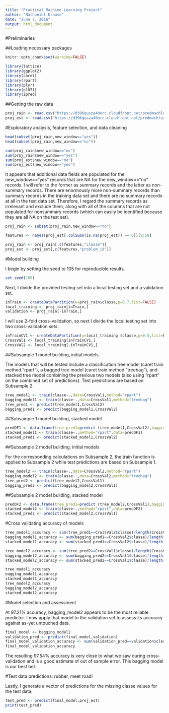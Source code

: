 ```yaml
---
title: "Practical Machine Learning Project"
author: "Nathaniel Krause"
date: "June 7, 2016"
output: html_document
---
```


#Preliminaries

##Loading necessary packages

```r
knitr::opts_chunk$set(warning=FALSE)
```

```r
library(lattice)
library(ggplot2)
library(caret)
library(rpart)
library(plyr)
library(e1071)
library(ipred)
```

##Getting the raw data

```r
proj_rain <- read.csv("https://d396qusza40orc.cloudfront.net/predmachlearn/pml-training.csv", na.strings=c("NA","","<NA>","#DIV/0!"), header=TRUE)
proj_est <- read.csv("https://d396qusza40orc.cloudfront.net/predmachlearn/pml-testing.csv", na.strings=c("NA","","<NA>","#DIV/0!"), header=TRUE)
```

#Exploratory analysis, feature selection, and data cleaning

```r
head(subset(proj_rain,new_window=="yes"))
head(subset(proj_rain,new_window=="no"))

sum(proj_rain$new_window=="no")
sum(proj_rain$new_window=="yes")
sum(proj_est$new_window=="no")
sum(proj_est$new_window=="yes")

```

It appears that additional data fields are populated for the new_window=="yes" records that are NA for the new_window=="no" records. I will refer to the former as summary records and the latter as non-summary records. There are enormously more non-summary records than summary records in the training data set and there are no summary records at all in the test data set. Therefore, I regard the summary records as irrelevant and exclude them, along with all of the columns that are not populated for nonsummary records (which can easily be identified because they are all NA on the test set).

```r
proj_rain <- subset(proj_rain,new_window=="no")

features <- names(proj_est[,colSums(is.na(proj_est)) == 0])[8:59]

proj_rain <- proj_rain[,c(features,"classe")]
proj_est <- proj_est[,c(features,"problem_id")]
```

#Model building

I begin by setting the seed to 105 for reproducible results.

```r
set.seed(105)
```

Next, I divide the provided testing set into a local testing set and a validation set.

```r
inTrain <- createDataPartition(y=proj_rain$classe,p=0.7,list=FALSE)
local_training <- proj_rain[inTrain,]
validation <- proj_rain[-inTrain,]
```

I will use 2-fold cross-validation, so next I divide the local testing set into two cross-validation sets.

```r
inTrainCV1 <- createDataPartition(y=local_training $classe,p=0.5,list=FALSE)
CrossVal1 <- local_training[inTrainCV1,]
CrossVal2 <- local_training[-inTrainCV1,]
```

##Subsample 1 model building, initial models

The models that will be tested include a classification tree model (caret train method "rpart"), a bagged tree model (caret train method "treebag"), and stacked tree model combining the previous two models (also using "rpart" on the combined set of predictions). Test predictions are based on Subsample 2.

```r
tree_model1 <- train(classe~.,data=CrossVal1,method="rpart")
bagging_model1 <- train(classe~.,data=CrossVal1,method="treebag")
tree_pred1 <- predict(tree_model1,CrossVal2)
bagging_pred1 <- predict(bagging_model1,CrossVal2)
```

##Subsample 1 model building, stacked model

```r
predDF1 <- data.frame(tree_pred1=predict (tree_model1,CrossVal2),bagging_pred1=predict (bagging_model1,CrossVal2),classe=CrossVal2$classe)
stacked_model1 <- train(classe~.,method="rpart",data=predDF1)
stacked_pred1 <- predict(stacked_model1,CrossVal2)
```

##Subsample 2 model building, initial models

For the corresponding calculations on Subsample 2, the train function is applied to Subsample 2 while test predictions are based on Subsample 1.

```r
tree_model2 <- train(classe~.,data=CrossVal2,method="rpart")
bagging_model2 <- train(classe~.,data=CrossVal2,method="treebag")
tree_pred2 <- predict(tree_model2,CrossVal1)
bagging_pred2 <- predict(bagging_model2,CrossVal1)
```

##Subsample 2 model building, stacked model

```r
predDF2 <- data.frame(tree_pred2=predict (tree_model2,CrossVal1),bagging_pred2=predict (bagging_model2,CrossVal1),classe=CrossVal1$classe)
stacked_model2 <- train(classe~.,method="rpart",data=predDF2)
stacked_pred2 <- predict(stacked_model2,CrossVal1)
```

#Cross validating accuracy of models

```r
tree_model1_accuracy <- sum(tree_pred1==CrossVal2$classe)/length(CrossVal2$classe)
bagging_model1_accuracy <- sum(bagging_pred1==CrossVal2$classe)/length(CrossVal2$classe)
stacked_model1_accuracy <- sum(stacked_pred1==CrossVal2$classe)/length(CrossVal2$classe)

tree_model2_accuracy <- sum(tree_pred2==CrossVal1$classe)/length(CrossVal1$classe)
bagging_model2_accuracy <- sum(bagging_pred2==CrossVal1$classe)/length(CrossVal1$classe)
stacked_model2_accuracy <- sum(stacked_pred2==CrossVal1$classe)/length(CrossVal1$classe)

tree_model1_accuracy
bagging_model1_accuracy
stacked_model1_accuracy
tree_model2_accuracy
bagging_model2_accuracy
stacked_model2_accuracy

```

#Model selection and assessment

At 97.21% accuracy, bagging_model2 appears to be the most reliable predictor. I now apply that model to the validation set to assess its accuracy against as-yet untouched data.

```r
final_model <- bagging_model2
validation_pred <- predict(final_model,validation)
final_model_validation_accuracy <- sum(validation_pred==validation$classe)/length(validation$classe)
final_model_validation_accuracy
```

The resulting 97.54% accuracy is very close to what we saw during cross-validation and is a good estimate of out of sample error. This bagging model is our best bet.

#Test data predictions: rubber, meet road!

Lastly, I generate a vector of predictions for the missing classe values for the test data.

```r
test_pred <- predict(final_model,proj_est)
print(test_pred)

```
